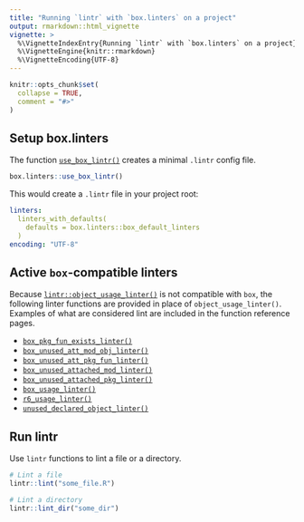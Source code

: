 ```yaml
---
title: "Running `lintr` with `box.linters` on a project"
output: rmarkdown::html_vignette
vignette: >
  %\VignetteIndexEntry{Running `lintr` with `box.linters` on a project}
  %\VignetteEngine{knitr::rmarkdown}
  %\VignetteEncoding{UTF-8}
---
```


```r
knitr::opts_chunk$set(
  collapse = TRUE,
  comment = "#>"
)
```

## Setup box.linters

The function [`use_box_lintr()`](https://appsilon.github.io/box.linters/reference/use_box_lintr.html) creates a minimal `.lintr` config file.

```r
box.linters::use_box_lintr()
```

This would create a `.lintr` file in your project root:

```yaml
linters:
  linters_with_defaults(
    defaults = box.linters::box_default_linters
  )
encoding: "UTF-8"
```

## Active `box`-compatible linters

Because [`lintr::object_usage_linter()`](https://lintr.r-lib.org/reference/object_usage_linter.html) is not compatible with `box`, the following linter functions are provided in place of `object_usage_linter()`. Examples of what are considered lint are included in the function reference pages.

* [`box_pkg_fun_exists_linter()`](https://appsilon.github.io/box.linters/reference/box_pkg_fun_exists_linter.html)
* [`box_unused_att_mod_obj_linter()`](https://appsilon.github.io/box.linters/reference/box_unused_att_mod_obj_linter.html)
* [`box_unused_att_pkg_fun_linter()`](https://appsilon.github.io/box.linters/reference/box_unused_att_pkg_fun_linter.html)
* [`box_unused_attached_mod_linter()`](https://appsilon.github.io/box.linters/reference/box_unused_attached_mod_linter.html)
* [`box_unused_attached_pkg_linter()`](https://appsilon.github.io/box.linters/reference/box_unused_attached_pkg_linter.html)
* [`box_usage_linter()`](https://appsilon.github.io/box.linters/reference/box_usage_linter.html)
* [`r6_usage_linter()`](https://appsilon.github.io/box.linters/reference/r6_usage_linter.html)
* [`unused_declared_object_linter()`](https://appsilon.github.io/box.linters/reference/unused_declared_object_linter.html)

## Run lintr

Use `lintr` functions to lint a file or a directory.

```r
# Lint a file
lintr::lint("some_file.R")

# Lint a directory
lintr::lint_dir("some_dir")
```

